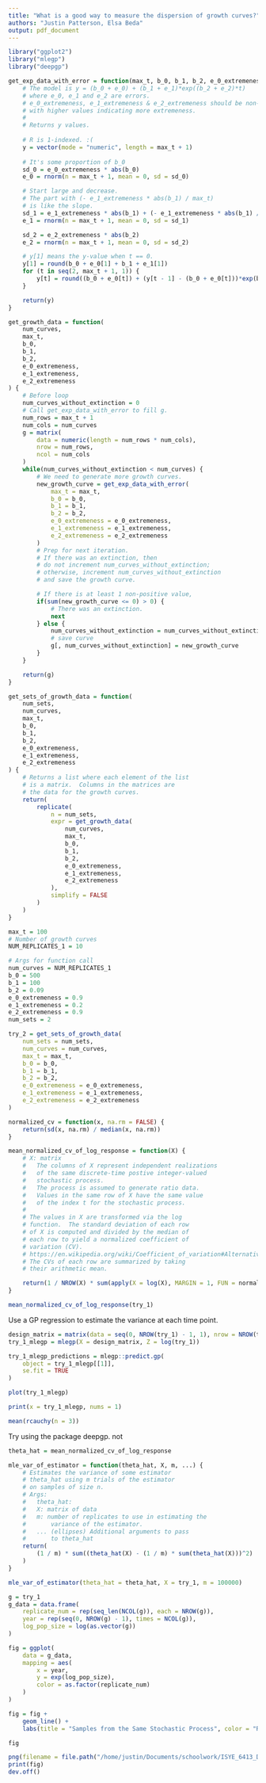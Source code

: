 ```yaml
---
title: "What is a good way to measure the dispersion of growth curves?"
authors: "Justin Patterson, Elsa Beda"
output: pdf_document
---
```


```r
library("ggplot2")
library("mlegp")
library("deepgp")
```


```r
get_exp_data_with_error = function(max_t, b_0, b_1, b_2, e_0_extremeness, e_1_extremeness, e_2_extremeness) {
    # The model is y = (b_0 + e_0) + (b_1 + e_1)*exp((b_2 + e_2)*t)
    # where e_0, e_1 and e_2 are errors.
    # e_0_extremeness, e_1_extremeness & e_2_extremeness should be non-negative
    # with higher values indicating more extremeness.
    #
    # Returns y values.
    
    # R is 1-indexed. :(
    y = vector(mode = "numeric", length = max_t + 1)
    
    # It's some proportion of b_0
    sd_0 = e_0_extremeness * abs(b_0)
    e_0 = rnorm(n = max_t + 1, mean = 0, sd = sd_0)

    # Start large and decrease.
    # The part with (- e_1_extremeness * abs(b_1) / max_t)
    # is like the slope.
    sd_1 = e_1_extremeness * abs(b_1) + (- e_1_extremeness * abs(b_1) / max_t) * seq(0, max_t, 1)
    e_1 = rnorm(n = max_t + 1, mean = 0, sd = sd_1)

    sd_2 = e_2_extremeness * abs(b_2)
    e_2 = rnorm(n = max_t + 1, mean = 0, sd = sd_2)

    # y[1] means the y-value when t == 0.
    y[1] = round(b_0 + e_0[1] + b_1 + e_1[1])
    for (t in seq(2, max_t + 1, 1)) {
        y[t] = round((b_0 + e_0[t]) + (y[t - 1] - (b_0 + e_0[t]))*exp(b_2 + e_2[t]))
    }

    return(y)
}
```

```r
get_growth_data = function(
    num_curves,
    max_t, 
    b_0, 
    b_1, 
    b_2,
    e_0_extremeness,
    e_1_extremeness, 
    e_2_extremeness
) {
    # Before loop
    num_curves_without_extinction = 0
    # Call get_exp_data_with_error to fill g.
    num_rows = max_t + 1
    num_cols = num_curves
    g = matrix(
        data = numeric(length = num_rows * num_cols), 
        nrow = num_rows, 
        ncol = num_cols
    )
    while(num_curves_without_extinction < num_curves) {
        # We need to generate more growth curves.
        new_growth_curve = get_exp_data_with_error(
            max_t = max_t, 
            b_0 = b_0, 
            b_1 = b_1, 
            b_2 = b_2,
            e_0_extremeness = e_0_extremeness,
            e_1_extremeness = e_1_extremeness, 
            e_2_extremeness = e_2_extremeness
        )
        # Prep for next iteration.
        # If there was an extinction, then
        # do not increment num_curves_without_extinction;
        # otherwise, increment num_curves_without_extinction
        # and save the growth curve.

        # If there is at least 1 non-positive value,
        if(sum(new_growth_curve <= 0) > 0) {
            # There was an extinction.
            next 
        } else {
            num_curves_without_extinction = num_curves_without_extinction + 1
            # save curve
            g[, num_curves_without_extinction] = new_growth_curve
        }
    }

    return(g)
}
```

```r
get_sets_of_growth_data = function(
    num_sets,
    num_curves,
    max_t, 
    b_0, 
    b_1, 
    b_2,
    e_0_extremeness,
    e_1_extremeness, 
    e_2_extremeness
) {
    # Returns a list where each element of the list
    # is a matrix.  Columns in the matrices are
    # the data for the growth curves.
    return(
        replicate(
            n = num_sets,
            expr = get_growth_data(
                num_curves,
                max_t, 
                b_0, 
                b_1, 
                b_2,
                e_0_extremeness,
                e_1_extremeness, 
                e_2_extremeness
            ),
            simplify = FALSE
        )
    )
}
```

```r
max_t = 100
# Number of growth curves
NUM_REPLICATES_1 = 10

# Args for function call
num_curves = NUM_REPLICATES_1
b_0 = 500
b_1 = 100
b_2 = 0.09
e_0_extremeness = 0.9
e_1_extremeness = 0.2
e_2_extremeness = 0.9
num_sets = 2

try_2 = get_sets_of_growth_data(
    num_sets = num_sets,
    num_curves = num_curves,
    max_t = max_t, 
    b_0 = b_0, 
    b_1 = b_1, 
    b_2 = b_2,
    e_0_extremeness = e_0_extremeness,
    e_1_extremeness = e_1_extremeness, 
    e_2_extremeness = e_2_extremeness
)
```

```r
normalized_cv = function(x, na.rm = FALSE) {
    return(sd(x, na.rm) / median(x, na.rm))
}
```

```r
mean_normalized_cv_of_log_response = function(X) {
    # X: matrix
    #   The columns of X represent independent realizations
    #   of the same discrete-time postive integer-valued 
    #   stochastic process.
    #   The process is assumed to generate ratio data.
    #   Values in the same row of X have the same value
    #   of the index t for the stochastic process.
    #
    # The values in X are transformed via the log
    # function.  The standard deviation of each row
    # of X is computed and divided by the median of
    # each row to yield a normalized coefficient of 
    # variation (CV).
    # https://en.wikipedia.org/wiki/Coefficient_of_variation#Alternative  
    # The CVs of each row are summarized by taking
    # their arithmetic mean.

    return(1 / NROW(X) * sum(apply(X = log(X), MARGIN = 1, FUN = normalized_cv)))
}
```

```r
mean_normalized_cv_of_log_response(try_1)
```

Use a GP regression to estimate the variance at each time point.

```r
design_matrix = matrix(data = seq(0, NROW(try_1) - 1, 1), nrow = NROW(try_1), ncol = 1, byrow = FALSE)
try_1_mlegp = mlegp(X = design_matrix, Z = log(try_1))
```

```r
try_1_mlegp_predictions = mlegp::predict.gp(
    object = try_1_mlegp[[1]],
    se.fit = TRUE
)
```

```r
plot(try_1_mlegp)
```

```r
print(x = try_1_mlegp, nums = 1)
```

```r
mean(rcauchy(n = 3))
```

Try using the package deepgp. not

```r
theta_hat = mean_normalized_cv_of_log_response
```

```r
mle_var_of_estimator = function(theta_hat, X, m, ...) {
    # Estimates the variance of some estimator
    # theta_hat using m trials of the estimator
    # on samples of size n.
    # Args:
    #   theta_hat: 
    #   X: matrix of data
    #   m: number of replicates to use in estimating the
    #       variance of the estimator.
    #   ... (ellipses) Additional arguments to pass
    #       to theta_hat
    return(
        (1 / m) * sum((theta_hat(X) - (1 / m) * sum(theta_hat(X)))^2)
    )
}
```


```r
mle_var_of_estimator(theta_hat = theta_hat, X = try_1, m = 100000)
```

```r
g = try_1
g_data = data.frame(
    replicate_num = rep(seq_len(NCOL(g)), each = NROW(g)),
    year = rep(seq(0, NROW(g) - 1), times = NCOL(g)),
    log_pop_size = log(as.vector(g))
)
```

```r
fig = ggplot(
    data = g_data,
    mapping = aes(
        x = year,
        y = exp(log_pop_size),
        color = as.factor(replicate_num)
    )
) 

fig = fig + 
    geom_line() +
    labs(title = "Samples from the Same Stochastic Process", color = "Replicate")

fig

```


```r
png(filename = file.path("/home/justin/Documents/schoolwork/ISYE_6413_Design_of_Exp/doe_group_project/data/exp_growth.png"))
print(fig)
dev.off()
```